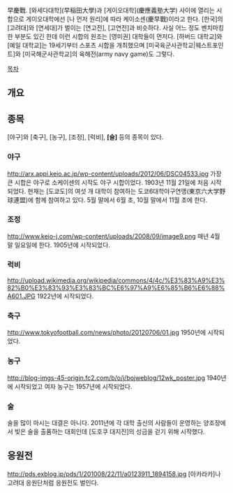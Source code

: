 早慶戰. [와세다대학](早稲田大學)과 [게이오대학](慶應義塾大学) 사이에 열리는 시합으로 게이오대학에선 [나 먼저 원리]에 따라 케이소센(慶早戰)이라고 한다. [한국]의 [고려대]와 [연세대]가 벌이는 [연고전], [고연전]과 비슷하다. 사실 어느 정도 벤치마킹한 부분도 있긴 한데 이런 시합의 원조는 [영미권] 대학들이 먼저다. [하버드 대학교]와 [예일 대학교]는 19세기부터 스포츠 시합을 개최했으며 [미국육군사관학교|웨스트포인트]와 [미국해군사관학교]의 육해전(army navy game)도 그렇다.

[[목차]]
== 개요 ==

== 종목 ==
[야구]와 [축구], [농구], [조정], [럭비], '''[술]''' 등의 종목이 있다. 
=== 야구 ===
http://arx.appi.keio.ac.jp/wp-content/uploads/2012/06/DSC04533.jpg
가장 큰 시합은 야구로 소케이센의 시작도 야구 시합이었다. 1903년 11월 21일에 처음 시작되었다. 현재는 [도쿄도]의 여섯 개 대학이 참여하는 도쿄6대학야구연맹(東京六大学野球連盟)에 함께 참여하고 있다. 5월 말에서 6월 초, 10월 말에서 11월 초에 한다.
=== 조정 ===
http://www.keio-j.com/wp-content/uploads/2008/09/image9.png
매년 4월 말 일요일에 한다. 1905년에 시작되었다.
=== 럭비 ===
http://upload.wikimedia.org/wikipedia/commons/4/4c/%E3%83%A9%E3%82%B0%E3%83%93%E3%83%BC%E6%97%A9%E6%85%B6%E6%88%A601.JPG
1922년에 시작되었다.
=== 축구 ===
http://www.tokyofootball.com/news/photo/20120706/01.jpg
1950년에 시작되었다.
=== 농구 ===
http://blog-imgs-45-origin.fc2.com/b/o/j/bojweblog/12wk_poster.jpg
1940년에 시작되었고 여자 농구는 1957년에 시작되었다.
=== 술 ===
술을 많이 마시는 대결은 아니다. 2011년에 각 대학 출신의 사람들이 운영하는 양조장에서 빚은 술을 출품하는 대회인데 [도호쿠 대지진]의 성금을 걷기 위해 시작했다.
== 응원전 ==
http://pds.exblog.jp/pds/1/201008/22/11/a0123911_1894158.jpg
[아카라카]나 고려대 응원단처럼 응원전도 벌인다.

